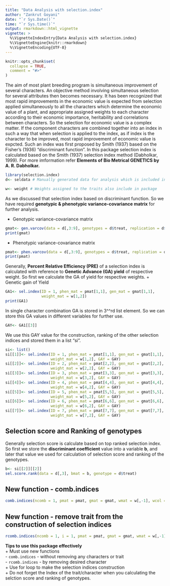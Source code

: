 ---
title: "Data Analysis with selection.index"
author: "Zankrut Goyani"
date: "`r Sys.Date()`"
time: "`r Sys.time()`"
output: rmarkdown::html_vignette
vignette: >
  %\VignetteIndexEntry{Data Analysis with selection.index}
  %\VignetteEngine{knitr::rmarkdown}
  %\VignetteEncoding{UTF-8}
---

```{r, include = FALSE}
knitr::opts_chunk$set(
  collapse = TRUE,
  comment = "#>"
)
```

The aim of most plant breeding program is simultaneous improvement of several characters. An objective method involving simultaneous selection for several attributes then becomes necessary. It has been recognized that most rapid improvements in the economic value is expected from selection applied simultaneously to all the characters which determine the economic value of a plant, and appropriate assigned weights to each character according to their economic importance, heritability and correlations between characters. So the selection for economic value is a complex matter. If the component characters are combined together into an index in such a way that when selection is applied to the index, as if index is the character to be improved, most rapid improvement of economic value is expcted. Such an index was first proposed by Smith (1937) based on the Fisher's (1936) "discriminant function". In this package selection index is calculated based on the Smith (1937) selection index method (Dabholkar, 1999). For more imformation refer **Elements of Bio Metrical GENETICS by A. R. Dabholkar.**
```{r setup}
library(selection.index)
d<- seldata # Manually generated data for analysis which is included in package
```

```{r}
w<- weight # Weights assigned to the traits also include in package
```

As we discussed that selection index based on discriminant function. So we have required **genotypic & phenotypic variance-covariance matrix** for further analysis.

+ Genotypic variance-covariance matrix
```{r}
gmat<- gen.varcov(data = d[,3:9], genotypes = d$treat, replication = d$rep)
print(gmat)
```

+ Phenotypic variance-covariance matrix
```{r}
pmat<- phen.varcov(data = d[,3:9], genotypes = d$treat, replication = d$rep)
print(pmat)
```

Generally, **Percent Relative Efficiency (PRE)** of a selection index is calculated with reference to **Genetic Advance (GA) yield** of respective weight. So first we calculate the GA of yield for respective weights.
+ Genetic gain of Yield
```{r}
GA1<- sel.index(ID = 1, phen_mat = pmat[1,1], gen_mat = gmat[1,1],
                weight_mat = w[1,2])
print(GA1)
```
In single character combination GA is stored in 3^^rd list element. So we can store this GA values in different variables for further use.
```{r}
GAY<- GA1[[3]]
```
We use this GAY value for the construction, ranking of the other selection indices and stored them in a list "si".
```{r}
si<- list()
si[[1]]<- sel.index(ID = 1, phen_mat = pmat[1,1], gen_mat = gmat[1,1],
                    weight_mat = w[1,2], GAY = GAY)
si[[2]]<- sel.index(ID = 2, phen_mat = pmat[2,2], gen_mat = gmat[2,2],
                    weight_mat = w[2,2], GAY = GAY)
si[[3]]<- sel.index(ID = 3, phen_mat = pmat[3,3], gen_mat = gmat[3,3],
                    weight_mat = w[3,2], GAY = GAY)
si[[4]]<- sel.index(ID = 4, phen_mat = pmat[4,4], gen_mat = gmat[4,4],
                    weight_mat = w[4,2], GAY = GAY)
si[[5]]<- sel.index(ID = 5, phen_mat = pmat[5,5], gen_mat = gmat[5,5],
                    weight_mat = w[5,2], GAY = GAY)
si[[6]]<- sel.index(ID = 6, phen_mat = pmat[6,6], gen_mat = gmat[6,6],
                    weight_mat = w[6,2], GAY = GAY)
si[[7]]<- sel.index(ID = 7, phen_mat = pmat[7,7], gen_mat = gmat[7,7],
                    weight_mat = w[7,2], GAY = GAY)
```

## Selection score and Ranking of genotypes
Generally selection score is calculate based on top ranked selection index. So first we store the **discriminant coefficient** value into a variable **b**, and later that value we used for calculation of selection score and ranking of the genotypes.

```{r}
b<- si[[2]][[2]]
sel.score.rank(data = d[,3], bmat = b, genotype = d$treat)
```

## New function - comb.indices
```{r}
comb.indices(ncomb = 1, pmat = pmat, gmat = gmat, wmat = w[,-1], wcol = 1, GAY = GAY)
```

## New function - remove trait from the construction of selection indices
```{r}
rcomb.indices(ncomb = 1, i = 1, pmat = pmat, gmat = gmat, wmat = w[,-1], wcol = 1, GAY = GAY)
```

**Tips to use this package effectively**<br>
+ Must use new functions <br>
  - ```comb.indices``` - without removing any characters or trait<br>
  - ```rcomb.indices``` - by removing desired character <br>
+ Use for loop to make the selection indices construction <br>
+ Do not forget the Index of the trait/character when you calculating the selction score and ranking of genotypes.<br>
